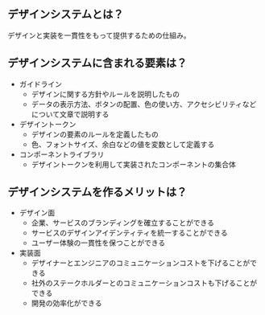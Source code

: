## デザインシステムとは？

デザインと実装を一貫性をもって提供するための仕組み。

## デザインシステムに含まれる要素は？

- ガイドライン
  - デザインに関する方針やルールを説明したもの
  - データの表示方法、ボタンの配置、色の使い方、アクセシビリティなどについて文章で説明する
- デザイントークン
  - デザインの要素のルールを定義したもの
  - 色、フォントサイズ、余白などの値を変数として定義する
- コンポーネントライブラリ
  - デザイントークンを利用して実装されたコンポーネントの集合体

## デザインシステムを作るメリットは？

- デザイン面
  - 企業、サービスのブランディングを確立することができる
  - サービスのデザインアイデンティティを統一することができる
  - ユーザー体験の一貫性を保つことができる
- 実装面
  - デザイナーとエンジニアのコミュニケーションコストを下げることができる
  - 社外のステークホルダーとのコミュニケーションコストも下げることができる
  - 開発の効率化ができる
